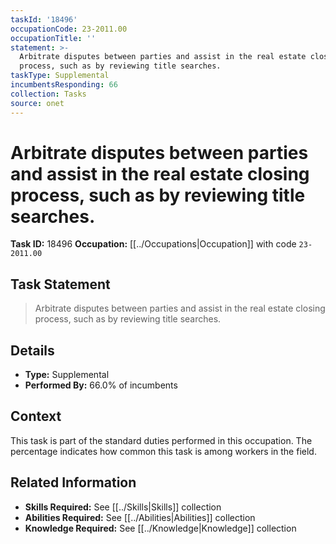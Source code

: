```yaml
---
taskId: '18496'
occupationCode: 23-2011.00
occupationTitle: ''
statement: >-
  Arbitrate disputes between parties and assist in the real estate closing
  process, such as by reviewing title searches.
taskType: Supplemental
incumbentsResponding: 66
collection: Tasks
source: onet
---
```

# Arbitrate disputes between parties and assist in the real estate closing process, such as by reviewing title searches.

**Task ID:** 18496
**Occupation:** [[../Occupations|Occupation]] with code `23-2011.00`

## Task Statement

> Arbitrate disputes between parties and assist in the real estate closing process, such as by reviewing title searches.

## Details

- **Type:** Supplemental
- **Performed By:** 66.0% of incumbents

## Context

This task is part of the standard duties performed in this occupation. The percentage indicates how common this task is among workers in the field.

## Related Information

- **Skills Required:** See [[../Skills|Skills]] collection
- **Abilities Required:** See [[../Abilities|Abilities]] collection
- **Knowledge Required:** See [[../Knowledge|Knowledge]] collection
